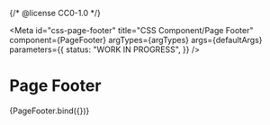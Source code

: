 {/* @license CC0-1.0 */}


<Meta
  id="css-page-footer"
  title="CSS Component/Page Footer"
  component={PageFooter}
  argTypes={argTypes}
  args={defaultArgs}
  parameters={{
    status: "WORK IN PROGRESS",
  }}
/>

# Page Footer

<Canvas>
  <Story name="Default" args={exampleArgs}>
    {PageFooter.bind({})}
  </Story>
</Canvas>

<ArgsTable story="Default" />
